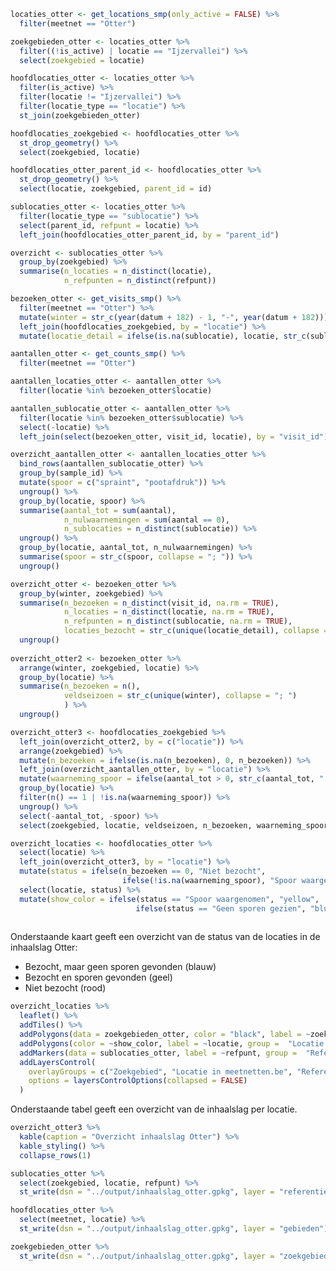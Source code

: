

```r

locaties_otter <- get_locations_smp(only_active = FALSE) %>%
  filter(meetnet == "Otter")

zoekgebieden_otter <- locaties_otter %>%
  filter((!is_active) | locatie == "Ijzervallei") %>%
  select(zoekgebied = locatie)

hoofdlocaties_otter <- locaties_otter %>%
  filter(is_active) %>%
  filter(locatie != "Ijzervallei") %>%
  filter(locatie_type == "locatie") %>%
  st_join(zoekgebieden_otter)

hoofdlocaties_zoekgebied <- hoofdlocaties_otter %>%
  st_drop_geometry() %>%
  select(zoekgebied, locatie)

hoofdlocaties_otter_parent_id <- hoofdlocaties_otter %>%
  st_drop_geometry() %>%
  select(locatie, zoekgebied, parent_id = id)

sublocaties_otter <- locaties_otter %>%
  filter(locatie_type == "sublocatie") %>%
  select(parent_id, refpunt = locatie) %>%
  left_join(hoofdlocaties_otter_parent_id, by = "parent_id") 

overzicht <- sublocaties_otter %>%
  group_by(zoekgebied) %>%
  summarise(n_locaties = n_distinct(locatie),
            n_refpunten = n_distinct(refpunt))
```

```r
bezoeken_otter <- get_visits_smp() %>%
  filter(meetnet == "Otter") %>%
  mutate(winter = str_c(year(datum + 182) - 1, "-", year(datum + 182))) %>%
  left_join(hoofdlocaties_zoekgebied, by = "locatie") %>%
  mutate(locatie_detail = ifelse(is.na(sublocatie), locatie, str_c(sublocatie, "@", locatie)))

aantallen_otter <- get_counts_smp() %>%
  filter(meetnet == "Otter")

aantallen_locaties_otter <- aantallen_otter %>%
  filter(locatie %in% bezoeken_otter$locatie)

aantallen_sublocatie_otter <- aantallen_otter %>%
  filter(locatie %in% bezoeken_otter$sublocatie) %>%
  select(-locatie) %>%
  left_join(select(bezoeken_otter, visit_id, locatie), by = "visit_id")

overzicht_aantallen_otter <- aantallen_locaties_otter %>%
  bind_rows(aantallen_sublocatie_otter) %>%
  group_by(sample_id) %>%
  mutate(spoor = c("spraint", "pootafdruk")) %>%
  ungroup() %>%
  group_by(locatie, spoor) %>%
  summarise(aantal_tot = sum(aantal),
            n_nulwaarnemingen = sum(aantal == 0),
            n_sublocaties = n_distinct(sublocatie)) %>%
  ungroup() %>%
  group_by(locatie, aantal_tot, n_nulwaarnemingen) %>%
  summarise(spoor = str_c(spoor, collapse = "; ")) %>%
  ungroup()

overzicht_otter <- bezoeken_otter %>%
  group_by(winter, zoekgebied) %>%
  summarise(n_bezoeken = n_distinct(visit_id, na.rm = TRUE),
            n_locaties = n_distinct(locatie, na.rm = TRUE),
            n_refpunten = n_distinct(sublocatie, na.rm = TRUE),
            locaties_bezocht = str_c(unique(locatie_detail), collapse = "; ")) %>%
  ungroup()
              
overzicht_otter2 <- bezoeken_otter %>%
  arrange(winter, zoekgebied, locatie) %>%
  group_by(locatie) %>%
  summarise(n_bezoeken = n(),
            veldseizoen = str_c(unique(winter), collapse = "; ")
            ) %>%
  ungroup()

overzicht_otter3 <- hoofdlocaties_zoekgebied %>%
  left_join(overzicht_otter2, by = c("locatie")) %>%
  arrange(zoekgebied) %>%
  mutate(n_bezoeken = ifelse(is.na(n_bezoeken), 0, n_bezoeken)) %>%
  left_join(overzicht_aantallen_otter, by = "locatie") %>%
  mutate(waarneming_spoor = ifelse(aantal_tot > 0, str_c(aantal_tot, " ", spoor), NA)) %>%
  group_by(locatie) %>%
  filter(n() == 1 | !is.na(waarneming_spoor)) %>%
  ungroup() %>%
  select(-aantal_tot, -spoor) %>%
  select(zoekgebied, locatie, veldseizoen, n_bezoeken, waarneming_spoor, n_nulwaarnemingen)

overzicht_locaties <- hoofdlocaties_otter %>%
  select(locatie) %>%
  left_join(overzicht_otter3, by = "locatie") %>%
  mutate(status = ifelse(n_bezoeken == 0, "Niet bezocht",
                         ifelse(!is.na(waarneming_spoor), "Spoor waargenomen", "Geen sporen gezien"))) %>%
  select(locatie, status) %>%
  mutate(show_color = ifelse(status == "Spoor waargenomen", "yellow",
                            ifelse(status == "Geen sporen gezien", "blue", "red")))
  
```

Onderstaande kaart geeft een overzicht van de status van de locaties in de inhaalslag Otter:

+ Bezocht, maar geen sporen gevonden (blauw)
+ Bezocht en sporen gevonden (geel)
+ Niet bezocht (rood)

```r
overzicht_locaties %>%
  leaflet() %>%
  addTiles() %>%
  addPolygons(data = zoekgebieden_otter, color = "black", label = ~zoekgebied, group = "Zoekgebied") %>%
  addPolygons(color = ~show_color, label = ~locatie, group =  "Locatie in meetnetten.be") %>%
  addMarkers(data = sublocaties_otter, label = ~refpunt, group =  "Referentiepunten") %>%
  addLayersControl(
    overlayGroups = c("Zoekgebied", "Locatie in meetnetten.be", "Referentiepunten"),
    options = layersControlOptions(collapsed = FALSE)
  )

```

Onderstaande tabel geeft een overzicht van de inhaalslag per locatie.


```r
overzicht_otter3 %>%
  kable(caption = "Overzicht inhaalslag Otter") %>%
  kable_styling() %>%
  collapse_rows(1)
```

```r
sublocaties_otter %>%
  select(zoekgebied, locatie, refpunt) %>%
  st_write(dsn = "../output/inhaalslag_otter.gpkg", layer = "referentiepunten")

hoofdlocaties_otter %>%
  select(meetnet, locatie) %>%
  st_write(dsn = "../output/inhaalslag_otter.gpkg", layer = "gebieden")

zoekgebieden_otter %>%
  st_write(dsn = "../output/inhaalslag_otter.gpkg", layer = "zoekgebieden")

```

